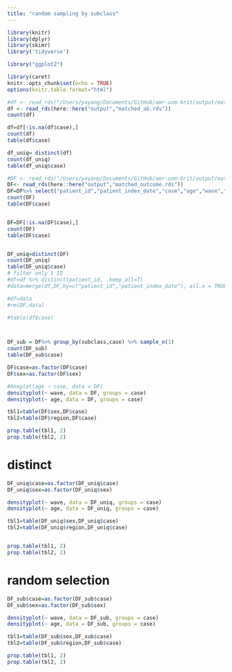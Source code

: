 ```yaml
---
title: "random sampling by subclass"
---
```


```r
library(knitr)
library(dplyr)
library(skimr)
library('tidyverse')

library("ggplot2")

library(caret)
knitr::opts_chunk$set(echo = TRUE)
options(knitr.table.format="html")
```


```r
#df <- read_rds("/Users/yayang/Documents/GitHub/amr-uom-brit/output/matched_ab.rds")
df <- read_rds(here::here("output","matched_ab.rds"))
count(df)

df=df[!is.na(df$case),]
count(df)
table(df$case)

df_uniq= distinct(df)
count(df_uniq)
table(df_uniq$case)


```


```r
#DF <- read_rds("/Users/yayang/Documents/GitHub/amr-uom-brit/output/matched_outcome.rds")
DF<- read_rds(here::here("output","matched_outcome.rds"))
DF=DF%>% select("patient_id","patient_index_date","case","age","wave","sex","age_cat","region","subclass")
count(DF)
table(DF$case)


DF=DF[!is.na(DF$case),]
count(DF)
table(DF$case)


DF_uniq=distinct(DF)
count(DF_uniq)
table(DF_uniq$case)
# filter only 1 ID
#df=df %>% distinct(patient_id, .keep_all=T)
#data=merge(df,DF,by=c("patient_id","patient_index_date"), all.x = TRUE)

#df=data
#rm(DF,data)

#table(df$case)



DF_sub = DF%>% group_by(subclass,case) %>% sample_n(1)
count(DF_sub)
table(DF_sub$case)
```


```r
DF$case=as.factor(DF$case)
DF$sex=as.factor(DF$sex)

#boxplot(age ~ case, data = DF)
densityplot(~ wave, data = DF, groups = case)
densityplot(~ age, data = DF, groups = case)

tbl1=table(DF$sex,DF$case)
tbl2=table(DF$region,DF$case)

prop.table(tbl1, 2)
prop.table(tbl2, 2)

```


# distinct
```r
DF_uniq$case=as.factor(DF_uniq$case)
DF_uniq$sex=as.factor(DF_uniq$sex)

densityplot(~ wave, data = DF_uniq, groups = case)
densityplot(~ age, data = DF_uniq, groups = case)

tbl1=table(DF_uniq$sex,DF_uniq$case) 
tbl2=table(DF_uniq$region,DF_uniq$case)


prop.table(tbl1, 2)
prop.table(tbl2, 2)

```


# random selection
```r
DF_sub$case=as.factor(DF_sub$case)
DF_sub$sex=as.factor(DF_sub$sex)

densityplot(~ wave, data = DF_sub, groups = case)
densityplot(~ age, data = DF_sub, groups = case)

tbl1=table(DF_sub$sex,DF_sub$case) 
tbl2=table(DF_sub$region,DF_sub$case)

prop.table(tbl1, 2)
prop.table(tbl2, 2)
```

